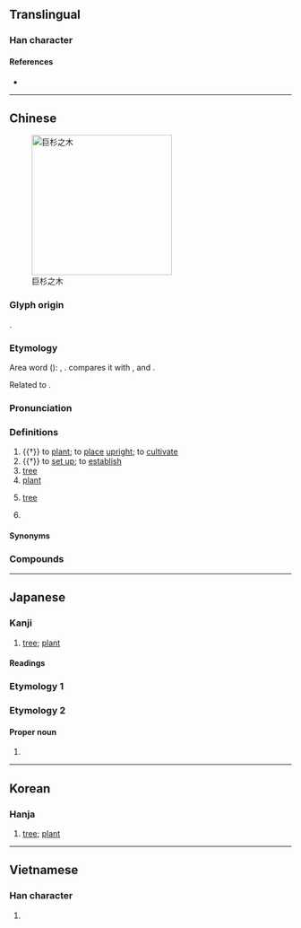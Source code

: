 {{also|树}}
{{character info/new}}
==Translingual==

===Han character===
{{Han char|rn=75|rad=木|as=12|sn=16|four=44900|canj=DGTI|ids=⿰木尌}}

====References====
* {{Han ref|kx=0551.290|dkj=15496|dj=0940.050|hdz=21287.040|uh=6A39|ud=27193|bh=BEF0|bd=48880}}

----

==Chinese==
{{zh-forms|s=树|alt=𣗬-Min}}
{{zh-wp}}
[[File:Sequoiadendron giganteum at Kenilworth Castle.jpg|thumb|250px|巨杉之木]]

===Glyph origin===
{{Han etym}}
{{Han compound|木|尌|c1=s|c2=p|t1=wood|ls=psc}}.

===Etymology===
Area word ({{zh-ref|Schuessler, 2007}}): {{cog|lus|tuh||to plant, to sow}}, {{cog|km|ដុះ||to grow, to bud}}. {{zh-ref|Starostin}} compares it with {{cog|bo|གདོས}}, {{m|bo|གདོས་པ||mast}} and {{cog|my|ထူ||to erect (a post), to raise (a flag)}}.

Related to {{och-l|豎|to erect; to make vertical}}.

===Pronunciation===
{{zh-pron
|m=shù
|m-s=su4
|dg=фу3
|c=syu6
|c-t=si5
|g=xy5
|h=pfs=su;gd=su4
|j=sy3
|mb=chiū/sṳ̄
|mb_note=chiū - colloquial; sṳ̄ - literary
|md=chéu/sê̤ṳ
|md_note=chéu - colloquial; sê̤ṳ - literary
|mn=chhiū/xm,qz,tw:sū/zz:sī
|mn_note=chhiū - colloquial; sū/sī - literary
|mn-t=ciu7/su6
|mn-t_note=ciu7 - colloquial; su6 - literary (“to plant; to set up”)
|w=3zr
|x=xy5/xy4
|x_note=xy5 - colloquial; xy4 - literary
|mc=y
|oc=y
|ma=y
|cat=n,pn,v
}}

===Definitions===
{{zh-hanzi}}

# {{†}} to [[plant]]; to [[place]] [[upright]]; to [[cultivate]]
# {{†}} to [[set up]]; to [[establish]]
# [[tree]] {{zh-mw|m:棵|m:株|c:樖|mn:叢|h:頭}}
# [[plant]]
# {{lb|zh|graph theory}} [[tree]]
# {{surname|zh}}

====Synonyms====
{{zh-dial}}

===Compounds===
{{zh-der|一樹百穫|三珠樹|不死樹|乳樹|仙樹|公孫樹|刀山劍樹|別樹一幟|劍樹刀山|合成樹脂|周樹人|因樹為屋|墳樹|大樹將軍|奇樹|娑羅樹|安息香樹|封樹|建樹|愛樹|拔樹尋根|拔樹撼山|挾朋樹黨|採樹種|搖錢樹|撼山拔樹|撼樹蚍蜉|春樹暮雲|暮雲春樹|月桂樹|松樹|林無靜樹|果樹|枯樹生華|枯樹開花|柏樹|柞樹|柳樹|桂樹|桑樹|梨樹|植樹|植樹節|楊樹達|楓樹|榆樹|榕樹|槐樹|標樹|樹上開花|樹人|樹倒根摧|樹功揚名|樹功立業|樹叢|樹墩|樹大招風|樹子|樹幹|樹德務滋|樹怨|樹恩|樹懶|樹掛|樹敵|樹木|樹本|樹杈|樹杞|樹杪|樹林|樹枝|樹根|樹梃|樹梢|樹樁|樹涼兒|樹猶如此|樹皮|樹碑立傳|樹立|樹置|樹脂|樹膠|樹苗|樹莓子|樹葉|樹蔭|樹薯|樹藝|樹蛙|樹蟲子|樹行子|樹陰|樹高招風|樹黨|樹鼩|樹齡|橡樹|橡皮樹|橡膠樹|欒樹|欖仁樹|氟樹脂|水蠟樹|江雲渭樹|漆樹|火樹琪花|火樹銀花|煙樹|爬樹|牌錢樹|猛樹|獨樹一幟|獨樹一格|玉樹|玉樹臨風|珊瑚樹|琪樹|瑤林瓊樹|瓊林玉樹|瓊枝玉樹|瓶刷子樹|白蠟樹|白辛樹|百年樹人|相思樹|碧樹|祇樹有緣|空桐樹|筆筒樹|精英樹|糙葉樹|紅樹|紅樹林|美人樹|老樹枯柴|老樹盤根|耶誕樹|聖誕樹|臘腸樹|芝蘭玉樹|花生樹|芳樹|英雄樹|茂樹|茶樹|菩提樹|菴羅樹園|萱花椿樹|落葉果樹|落葉樹|蕈樹|蚍蜉撼樹|螞蟻上樹|行道樹|谷樹皮|貝多樹|貝葉樹|路樹|通條樹|連枝樹|道樹|金雞納樹|針葉樹|錢樹子|鐵樹|鐵樹開花|長青樹|闊葉樹|露兜樹|韋叡樹麾|風樹之悲|風樹之感|高自標樹|麵包樹|黛樹|龍樹|龍腦樹|龍血樹|水晶樹|柳樹𨟠|大楊樹|樹頭|松樹灣|大柳樹|楂樹坪|大樹|桉樹|高樹|樹椏:chhiū-oe|樹興|樹大有枯枝|決策樹}}

{{zh-cat|Beginning}}

----

==Japanese==

===Kanji===
{{ja-kanji|grade=6|rs=木12}}

# [[tree]]; [[plant]]

====Readings====
{{ja-readings
|goon=じゅ, ず
|kanon=しゅ
|kun=う-える, き-, た-てる
}}

===Etymology 1===
{{ja-kanjitab|き|yomi=k}}
{{ja-see|木}}

===Etymology 2===

====Proper noun====
{{ja-pos|proper|いつき|たつき}}

# {{given name|ja|male|sort=いつき}}

----

==Korean==

===Hanja===
{{ko-hanja|나무|수}}

# [[tree]]; [[plant]]

----

==Vietnamese==

===Han character===
{{vi-hantu|[[thụ]]|rs=木12}}

# {{rfdef|vi|sort=木12}}